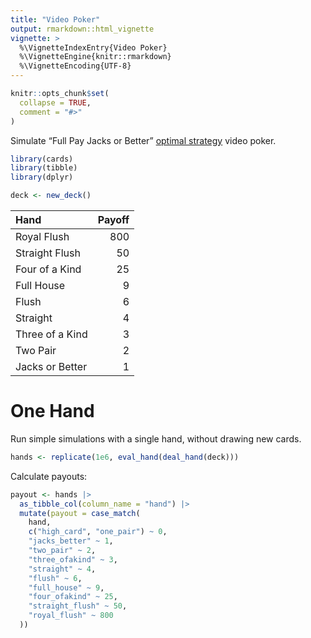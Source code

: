 ```yaml
---
title: "Video Poker"
output: rmarkdown::html_vignette
vignette: >
  %\VignetteIndexEntry{Video Poker}
  %\VignetteEngine{knitr::rmarkdown}
  %\VignetteEncoding{UTF-8}
---
```


```r
knitr::opts_chunk$set(
  collapse = TRUE,
  comment = "#>"
)
```

Simulate "Full Pay Jacks or Better" [optimal strategy](https://wizardofodds.com/games/video-poker/strategy/jacks-or-better/9-6/optimal/) video poker.

```r
library(cards)
library(tibble)
library(dplyr)

deck <- new_deck()
```

Hand             Payoff
--------------- -------
Royal Flush     800
Straight Flush  50
Four of a Kind  25
Full House      9
Flush           6
Straight        4
Three of a Kind 3
Two Pair        2
Jacks or Better 1

# One Hand

Run simple simulations with a single hand, without drawing new cards.

```r
hands <- replicate(1e6, eval_hand(deal_hand(deck)))
```

Calculate payouts:

```r
payout <- hands |>
  as_tibble_col(column_name = "hand") |>
  mutate(payout = case_match(
    hand,
    c("high_card", "one_pair") ~ 0,
    "jacks_better" ~ 1,
    "two_pair" ~ 2,
    "three_ofakind" ~ 3,
    "straight" ~ 4,
    "flush" ~ 6,
    "full_house" ~ 9,
    "four_ofakind" ~ 25,
    "straight_flush" ~ 50,
    "royal_flush" ~ 800
  ))
```
